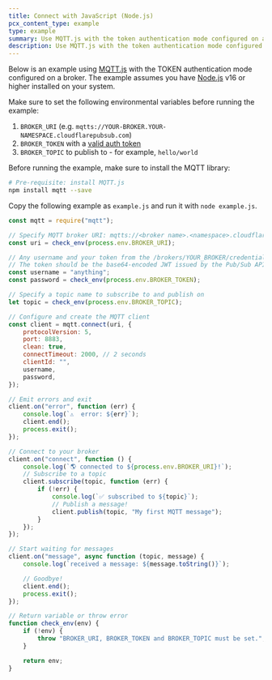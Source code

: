```yaml
---
title: Connect with JavaScript (Node.js)
pcx_content_type: example
type: example
summary: Use MQTT.js with the token authentication mode configured on a broker.
description: Use MQTT.js with the token authentication mode configured on a broker.
---
```


Below is an example using [MQTT.js](https://github.com/mqttjs/MQTT.js#mqttclientstreambuilder-options) with the TOKEN authentication mode configured on a broker. The example assumes you have [Node.js](https://nodejs.org/en/) v16 or higher installed on your system.

Make sure to set the following environmental variables before running the example:

1. `BROKER_URI` (e.g. `mqtts://YOUR-BROKER.YOUR-NAMESPACE.cloudflarepubsub.com`)
2. `BROKER_TOKEN` with a [valid auth token](/pub-sub/platform/authentication-authorization/#generate-credentials)
3. `BROKER_TOPIC` to publish to - for example, `hello/world`

Before running the example, make sure to install the MQTT library:

```sh
# Pre-requisite: install MQTT.js
npm install mqtt --save
```

Copy the following example as `example.js` and run it with `node example.js`.

```javascript
const mqtt = require("mqtt");

// Specify MQTT broker URI: mqtts://<broker name>.<namespace>.cloudflarepubsub.com
const uri = check_env(process.env.BROKER_URI);

// Any username and your token from the /brokers/YOUR_BROKER/credentials endpoint
// The token should be the base64-encoded JWT issued by the Pub/Sub API
const username = "anything";
const password = check_env(process.env.BROKER_TOKEN);

// Specify a topic name to subscribe to and publish on
let topic = check_env(process.env.BROKER_TOPIC);

// Configure and create the MQTT client
const client = mqtt.connect(uri, {
	protocolVersion: 5,
	port: 8883,
	clean: true,
	connectTimeout: 2000, // 2 seconds
	clientId: "",
	username,
	password,
});

// Emit errors and exit
client.on("error", function (err) {
	console.log(`⚠️  error: ${err}`);
	client.end();
	process.exit();
});

// Connect to your broker
client.on("connect", function () {
	console.log(`🌎 connected to ${process.env.BROKER_URI}!`);
	// Subscribe to a topic
	client.subscribe(topic, function (err) {
		if (!err) {
			console.log(`✅ subscribed to ${topic}`);
			// Publish a message!
			client.publish(topic, "My first MQTT message");
		}
	});
});

// Start waiting for messages
client.on("message", async function (topic, message) {
	console.log(`received a message: ${message.toString()}`);

	// Goodbye!
	client.end();
	process.exit();
});

// Return variable or throw error
function check_env(env) {
	if (!env) {
		throw "BROKER_URI, BROKER_TOKEN and BROKER_TOPIC must be set.";
	}

	return env;
}
```
